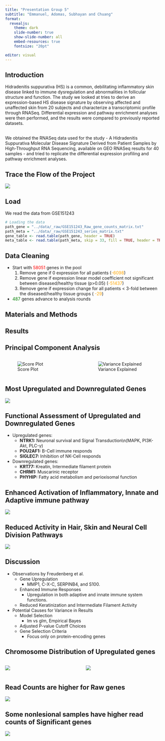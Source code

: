 ```yaml
---
title: "Presentation Group 5"
subtitle: "Emmanuel, Adomas, Subhayan and Chuang"
format: 
  revealjs: 
    theme: dark
    slide-number: true
    show-slide-number: all
    embed-resources: true
    fontsize: "20pt"

editor: visual
---
```


## Introduction

Hidradenitis suppurativa (HS) is a common, debilitating inflammatory skin disease linked to immune dysregulation and abnormalities in follicular structure and function. The study we looked at tries to derive an expression-based HS disease signature by observing affected and unaffected skin from 20 subjects and characterize a transcriptomic profile through RNASeq. Differential expression and pathway enrichment analyses were then performed, and the results were compared to previously reported datasets.

\
We obtained the RNASeq data used for the study - A Hidradenitis Suppurativa Molecular Disease Signature Derived from Patient Samples by High-Throughput RNA Sequencing, available on GEO RNASeq results for 40 samples - and tried to replicate the differential expression profiling and pathway enrichment analyses.

## Trace the Flow of the Project

![](../pictures/flowchart.bmp){fig-align="center"}

## Load

We read the data from GSE151243

``` .r
# Loading the data
path_gene = "../data/_raw/GSE151243_Raw_gene_counts_matrix.txt"
path_meta = "../data/_raw/GSE151243_series_matrix.txt"
gene_table <- read.table(path_gene, header = TRUE)
meta_table <- read.table(path_meta, skip = 33, fill = TRUE, header = TRUE)
```

## Data Cleaning

-   Start with [58051]{style="color:red;"} genes in the pool
    1.  Remove gene if 0 expression for all patients ([-6098]{style="color:orange;"})
    2.  Remove gene if expression linear model coefficient not significant between diseased/healthy tissue (p\>0.05) ([-51437]{style="color:orange;"})
    3.  Remove gene if expression change for all patients \< 3-fold between the diseased/healthy tissue groups ( [-29]{style="color:orange;"})
-   [487]{style="color:green;"} genes advance to analysis rounds

## Materials and Methods

## Results

## Principal Component Analysis

::: columns
::: {.column width="50%"}
![Score Plot](../pictures/PCA_score.png)
:::

::: {.column width="50%"}
![Variance Explained](../pictures/PCA_var.png)
:::
:::

## Most Upregulated and Downregulated Genes

![](../pictures/Heatmap_overview.png){fig-align="center"}

## Functional Assessment of Upregulated and Downregulated Genes

-   Upregulated genes:
    -   **NTRK1:** Neuronal survival and Signal Transduction\\n(MAPK, PI3K-Akt, PLC-$\gamma$)
    -   **POU2AF1:** B-Cell immune responds
    -   **SIGLEC7:** Inhibition of NK-Cell responds
-   Downregulated genes:
    -   **KRT77:** Kreatin, Intermediate filament protein
    -   **CHRM1:** Muscarinic receptor
    -   **PHYHIP:** Fatty acid metabolism and perioxisomal function

## Enhanced Activation of Inflammatory, Innate and Adaptive immune pathway

![](../pictures/GO_upreg_top20.png){fig-align="center"}

## Reduced Activity in Hair, Skin and Neural Cell Division Pathways

![](../pictures/GO_downreg_overview.png){fig-align="center"}

## Discussion

-   Observations by Freudenberg et al.
    -   Gene Upregulation
        -   MMP1, C-X-C, SERPINB4, and S100.
    -   Enhanced Immune Responses
        -   Upregulation in both adaptive and innate immune system functions.
    -   Reduced Keratinization and Intermediate Filament Activity
-   Potential Causes for Variance in Results
    -   Model Selection
        -   lm vs glm, Empirical Bayes
    -   Adjusted P-value Cutoff Choices
    -   Gene Selection Criteria
        -   Focus only on protein-encoding genes

## Chromosome Distribution of Upregulated genes

::: columns
::: {.column width="50%"}
![](../pictures/chromosomal_dist_upreg.png){fig-align="center"}
:::

::: {.column width="50%"}
![](../pictures/chromosomal_dist_downreg.png){fig-align="center"}
:::
:::

## Read Counts are higher for Raw genes

![](../pictures/Read_count_raw.png){fig-align="center"}

## Some nonlesional samples have higher read counts of Significant genes

![](../pictures/Read_count_significant.png){fig-align="center"}
